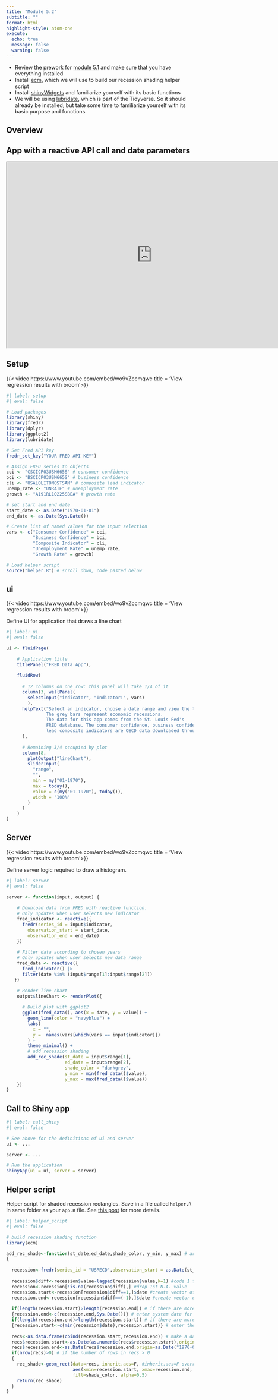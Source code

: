 ```yaml
---
title: "Module 5.2"
subtitle: ""
format: html
highlight-style: atom-one
execute:
  echo: true
  message: false
  warning: false
---
```


:::{.callout-tip}
- Review the prework for [module 5.1](https://dataviz-gwu.rocks/modules/module-5.1.html) and make sure that you have everything installed
- Install [ecm](https://cran.r-project.org/web/packages/ecm/ecm.pdf), which we will use to build our recession shading helper script
- Install [shinyWidgets](https://dreamrs.github.io/shinyWidgets/) and familiarize yourself with its basic functions
- We will be using [lubridate](https://lubridate.tidyverse.org/), which is part of the Tidyverse. So it should already be installed; but take some time to familiarize yourself with its basic purpose and functions. 
:::

## Overview



## App with a reactive API call and date parameters

<iframe src="https://emmanuelteitelbaum.shinyapps.io/fred_app/" width="780" height="500" data-external="1"></iframe>


## Setup

{{< video https://www.youtube.com/embed/wo9vZccmqwc title = 'View regression results with broom'>}}

```r
#| label: setup
#| eval: false

# Load packages
library(shiny)
library(fredr)
library(dplyr)
library(ggplot2)
library(lubridate)

# Set Fred API key 
fredr_set_key("YOUR FRED API KEY") 

# Assign FRED series to objects
cci <- "CSCICP03USM665S" # consumer confidence
bci <- "BSCICP03USM665S" # business confidence
cli <- "USALOLITONOSTSAM" # composite lead indicator
unemp_rate <- "UNRATE" # unemployment rate
growth <- "A191RL1Q225SBEA" # growth rate

# set start and end date
start_date <- as.Date("1970-01-01")
end_date <- as.Date(Sys.Date())

# Create list of named values for the input selection
vars <- c("Consumer Confidence" = cci, 
          "Business Confidence" = bci, 
          "Composite Indicator" = cli, 
          "Unemployment Rate" = unemp_rate,
          "Growth Rate" = growth)

# Load helper script
source("helper.R") # scroll down, code pasted below
```


## ui

{{< video https://www.youtube.com/embed/wo9vZccmqwc title = 'View regression results with broom'>}}

Define UI for application that draws a line chart

```r
#| label: ui
#| eval: false 

ui <- fluidPage(

    # Application title
    titlePanel("FRED Data App"),
    
    fluidRow(
      
      # 12 columns on one row: this panel will take 1/4 of it
      column(3, wellPanel(
        selectInput("indicator", "Indicator:", vars)
        ),
      helpText("Select an indicator, choose a date range and view the trend. 
               The grey bars represent economic recessions. 
               The data for this app comes from the St. Louis Fed's 
               FRED database. The consumer confidence, business confidence and 
               lead composite indicators are OECD data downloaded through FRED.")
      ), 
      
      # Remaining 3/4 occupied by plot
      column(8,
        plotOutput("lineChart"),     
        sliderInput(
          "range",
          "",
          min = my("01-1970"),
          max = today(), 
          value = c(my("01-1970"), today()), 
          width = "100%"
        )
      )
    )
)
```


## Server

{{< video https://www.youtube.com/embed/wo9vZccmqwc title = 'View regression results with broom'>}}

Define server logic required to draw a histogram.

```r
#| label: server
#| eval: false

server <- function(input, output) {
  
    # Download data from FRED with reactive function. 
    # Only updates when user selects new indicator
    fred_indicator <- reactive({
      fredr(series_id = input$indicator,
        observation_start = start_date,
        observation_end = end_date)
    })
  
    # Filter data according to chosen years 
    # Only updates when user selects new data range
    fred_data <- reactive({
      fred_indicator() |>
      filter(date %in% (input$range[1]:input$range[2]))
   })

    # Render line chart
    output$lineChart <- renderPlot({
      
      # Build plot with ggplot2
      ggplot(fred_data(), aes(x = date, y = value)) + 
        geom_line(color = "navyblue") +
        labs(
          x = "", 
          y =  names(vars[which(vars == input$indicator)])
        ) +
        theme_minimal() +
        # add recession shading
        add_rec_shade(st_date = input$range[1], 
                      ed_date = input$range[2], 
                      shade_color = "darkgrey",
                      y_min = min(fred_data()$value),
                      y_max = max(fred_data()$value))
    })
}
```


## Call to Shiny app

```r
#| label: call_shiny
#| eval: false

# See above for the definitions of ui and server
ui <- ...

server <- ...

# Run the application 
shinyApp(ui = ui, server = server)
```


## Helper script

Helper script for shaded recession rectangles. Save in a file called `helper.R` in same folder as your `app.R` file. See [this post](https://rpubs.com/FSl/609471) for more details. 

```r
#| label: helper_script
#| eval: false

# build recession shading function 
library(ecm)

add_rec_shade<-function(st_date,ed_date,shade_color, y_min, y_max) # are st_date and ed_date being used in this function?
{
  
  recession<-fredr(series_id = "USRECD",observation_start = as.Date(st_date),observation_end = as.Date(ed_date))
  
  recession$diff<-recession$value-lagpad(recession$value,k=1) #code 1 for 1st day of recession, -1 for first day after recession ends
  recession<-recession[!is.na(recession$diff),] #drop 1st N.A. value
  recession.start<-recession[recession$diff==1,]$date #create vector of recession start dates
  recession.end<-recession[recession$diff==(-1),]$date #create vector of recession end dates
  
  if(length(recession.start)>length(recession.end)) # if there are more dates listed in recession.start than recession.end
  {recession.end<-c(recession.end,Sys.Date())} # enter system date for last date in recession.end
  if(length(recession.end)>length(recession.start)) # if there are more dates listed in recession.end than recession.start         
  {recession.start<-c(min(recession$date),recession.start)} # enter the earliest date in recession$date as first date in recession.start
  
  recs<-as.data.frame(cbind(recession.start,recession.end)) # make a dataframe out of recession.start and recession.end
  recs$recession.start<-as.Date(as.numeric(recs$recession.start),origin=as.Date("1970-01-01")) # convert recession.start into a date
  recs$recession.end<-as.Date(recs$recession.end,origin=as.Date("1970-01-01")) # convert recession.end into a 
  if(nrow(recs)>0) # if the number of rows in recs > 0
  {
    rec_shade<-geom_rect(data=recs, inherit.aes=F, #inherit.aes=F overrides default aesthetics
                         aes(xmin=recession.start, xmax=recession.end, ymin=y_min, ymax=y_max), 
                         fill=shade_color, alpha=0.5)
    return(rec_shade)
  }
}
```

